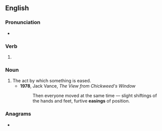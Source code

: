 ==English==

===Pronunciation===
* {{IPA|en|/ˈiːzɪŋ/}}

===Verb===
{{head|en|verb form}}

# {{present participle of|en|ease|nocat=1}}

===Noun===
{{en-noun}}

# The act by which something is eased.
#* '''1978''', Jack Vance, ''The View from Chickweed's Window''
#*: Then everyone moved at the same time — slight shiftings of the hands and feet, furtive '''easings''' of position.

===Anagrams===
* {{anagrams|en|a=aegins|Gaines|agnise}}